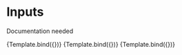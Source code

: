 
<Meta title="Components/Inputs" component={Input} />

# Inputs

Documentation needed


<Canvas>
  <Story
    name="basic"
    args={{
      children: "Input",
      variant: "basic",
    }}
  >
    {Template.bind({})}
  </Story>
  <Story
    name="labeled"
    args={{
      children: "Input",
      variant: "labeled",
    }}
  >
    {Template.bind({})}
  </Story>
  <Story
    name="password"
    args={{
      children: "Input",
      variant: "password",
    }}
  >
    {Template.bind({})}
  </Story>
</Canvas>
